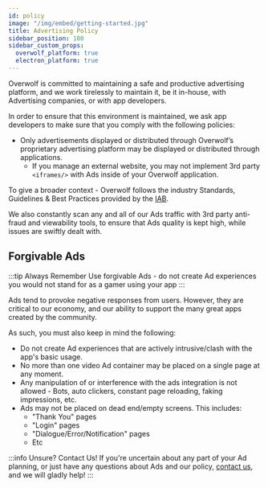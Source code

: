 ```yaml
---
id: policy
image: "/img/embed/getting-started.jpg"
title: Advertising Policy
sidebar_position: 100
sidebar_custom_props:
  overwolf_platform: true
  electron_platform: true
---
```


Overwolf is committed to maintaining a safe and productive advertising platform, and we work tirelessly to maintain it, be it in-house, with Advertising companies, or with app developers.

In order to ensure that this environment is maintained, we ask app developers to make sure that you comply with the following policies:

- Only advertisements displayed or distributed through Overwolf’s proprietary advertising platform may be displayed or distributed through applications.
  - If you manage an external website, you may not implement 3rd party `<iframes/>` with Ads inside of your Overwolf application.

To give a broader context - Overwolf follows the industry Standards, Guidelines & Best Practices provided by the [IAB](https://iabtechlab.com/wp-content/uploads/2022/03/Ad-Format-Guidelines_DV-CTV.pdf).

We also constantly scan any and all of our Ads traffic with 3rd party anti-fraud and viewability tools, to ensure that Ads quality is kept high, while issues are swiftly dealt with.

## Forgivable Ads
:::tip Always Remember
Use forgivable Ads - do not create Ad experiences you would not stand for as a gamer using your app
:::

Ads tend to provoke negative responses from users. However, they are critical to our economy, and our ability to support the many great apps created by the community.

As such, you must also keep in mind the following:
- Do not create Ad experiences that are actively intrusive/clash with the app's basic usage.
- No more than one video Ad container may be placed on a single page at any moment.
- Any manipulation of or interference with the ads integration is not allowed - Bots, auto clickers, constant page reloading, faking impressions, etc.
- Ads may not be placed on dead end/empty screens. This includes:
  - "Thank You" pages
  - "Login" pages
  - "Dialogue/Error/Notification" pages
  - Etc


:::info Unsure? Contact Us!
If you're uncertain about any part of your Ad planning, or just have any questions about Ads and our policy, [contact us][contact-us], and we will gladly help!
:::

[contact-us]: /support/contact-us